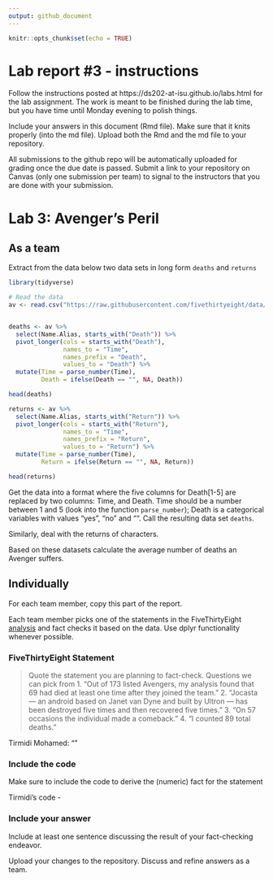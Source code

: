 ```yaml
---
output: github_document
---
```


<!-- README.md is generated from README.Rmd. Please edit the README.Rmd file -->


```r
knitr::opts_chunk$set(echo = TRUE)
```

# Lab report #3 - instructions

Follow the instructions posted at https://ds202-at-isu.github.io/labs.html for the lab assignment. The work is meant to be finished during the lab time, but you have time until Monday evening to polish things.

Include your answers in this document (Rmd file). Make sure that it knits properly (into the md file). Upload both the Rmd and the md file to your repository.  

All submissions to the github repo will be automatically uploaded for grading once the due date is passed.
Submit a link to your repository on Canvas (only one submission per team) to signal to the instructors that you are done with your submission.

# Lab 3: Avenger's Peril

## As a team

Extract from the data below two data sets in long form `deaths` and `returns`

```r
library(tidyverse)

# Read the data
av <- read.csv("https://raw.githubusercontent.com/fivethirtyeight/data/master/avengers/avengers.csv", stringsAsFactors = FALSE)


deaths <- av %>%
  select(Name.Alias, starts_with("Death")) %>%
  pivot_longer(cols = starts_with("Death"),
               names_to = "Time",
               names_prefix = "Death",
               values_to = "Death") %>%
  mutate(Time = parse_number(Time),
         Death = ifelse(Death == "", NA, Death)) 

head(deaths)

returns <- av %>%
  select(Name.Alias, starts_with("Return")) %>%
  pivot_longer(cols = starts_with("Return"),
               names_to = "Time",
               names_prefix = "Return",
               values_to = "Return") %>%
  mutate(Time = parse_number(Time),
         Return = ifelse(Return == "", NA, Return)) 

head(returns)

```

Get the data into a format where the five columns for Death[1-5] are replaced by two columns: Time, and Death. Time should be a number between 1 and 5 (look into the function `parse_number`); Death is a categorical variables with values "yes", "no" and "". Call the resulting data set `deaths`. 

Similarly, deal with the returns of characters.

Based on these datasets calculate the average number of deaths an Avenger suffers. 

## Individually

For each team member, copy this part of the report. 

Each team member picks one of the statements in the FiveThirtyEight [analysis](https://fivethirtyeight.com/features/avengers-death-comics-age-of-ultron/) and fact checks it based on the data. Use dplyr functionality whenever possible.

### FiveThirtyEight Statement

> Quote the statement you are planning to fact-check.
Questions we can pick from 
1. "Out of 173 listed Avengers, my analysis found that 69 had died at least one time after they joined the team."
2. "Jocasta — an android based on Janet van Dyne and built by Ultron — has been destroyed five times and then recovered five times."
3. "On 57 occasions the individual made a comeback."
4. "I counted 89 total deaths."

Tirmidi Mohamed: ""

### Include the code

Make sure to include the code to derive the (numeric) fact for the statement

Tirmidi's code -

### Include your answer

Include at least one sentence discussing the result of your fact-checking endeavor.

Upload your changes to the repository. Discuss and refine answers as a team.
